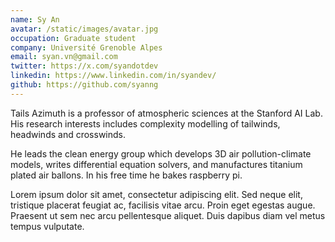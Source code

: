 ```yaml
---
name: Sy An
avatar: /static/images/avatar.jpg
occupation: Graduate student
company: Université Grenoble Alpes
email: syan.vn@gmail.com
twitter: https://x.com/syandotdev
linkedin: https://www.linkedin.com/in/syandev/
github: https://github.com/syanng
---
```


Tails Azimuth is a professor of atmospheric sciences at the Stanford AI Lab. His research interests includes complexity modelling of tailwinds, headwinds and crosswinds.

He leads the clean energy group which develops 3D air pollution-climate models, writes differential equation solvers, and manufactures titanium plated air ballons. In his free time he bakes raspberry pi.

Lorem ipsum dolor sit amet, consectetur adipiscing elit. Sed neque elit, tristique placerat feugiat ac, facilisis vitae arcu. Proin eget egestas augue. Praesent ut sem nec arcu pellentesque aliquet. Duis dapibus diam vel metus tempus vulputate.
